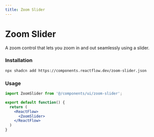 ```yaml
---
title: Zoom Slider
---
```




# Zoom Slider

A zoom control that lets you zoom in and out seamlessly using a slider.

<UiComponentViewer />

### Installation

```sh
npx shadcn add https://components.reactflow.dev/zoom-slider.json
```

### Usage

```jsx
import ZoomSlider from '@/components/ui/zoom-slider';

export default function() {
  return (
    <ReactFlow>
      <ZoomSlider>
    </ReactFlow>
  )
}
```
